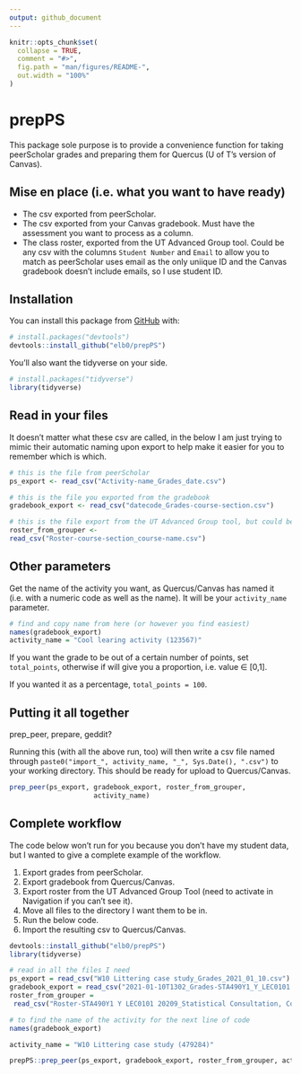```yaml
---
output: github_document
---
```


<!-- README.md is generated from README.Rmd. Please edit that file -->

```r
knitr::opts_chunk$set(
  collapse = TRUE,
  comment = "#>",
  fig.path = "man/figures/README-",
  out.width = "100%"
) 
```

# prepPS

This package sole purpose is to provide a convenience function for taking peerScholar grades and preparing them for Quercus (U of T's version of Canvas).

## Mise en place (i.e. what you want to have ready)

- The csv exported from peerScholar. 
- The csv exported from your Canvas gradebook. Must have the assessment you want to process as a column.
- The class roster, exported from the UT Advanced Group tool. Could be any csv with the columns `Student Number` and `Email` to allow you to match as peerScholar uses email as the only uniique ID and the Canvas gradebook doesn't include emails, so I use student ID.

## Installation

You can install this package from [GitHub](https://github.com/) with:

``` r
# install.packages("devtools")
devtools::install_github("elb0/prepPS")
```

You'll also want the tidyverse on your side.

``` r
# install.packages("tidyverse")
library(tidyverse)
```

## Read in your files

It doesn't matter what these csv are called, in the below I am just trying to mimic their automatic naming upon export to help make it easier for you to remember which is which.

```r
# this is the file from peerScholar
ps_export <- read_csv("Activity-name_Grades_date.csv") 

# this is the file you exported from the gradebook
gradebook_export <- read_csv("datecode_Grades-course-section.csv") 

# this is the file export from the UT Advanced Group tool, but could be any file with the colums "Student Number" and "Email"
roster_from_grouper <- 
read_csv("Roster-course-section_course-name.csv") 
```

## Other parameters

Get the name of the activity you want, as Quercus/Canvas has named it (i.e. with a numeric code as well as the name). It will be your `activity_name` parameter.

``` r
# find and copy name from here (or however you find easiest)
names(gradebook_export)
activity_name = "Cool learing activity (123567)"
````

If you want the grade to be out of a certain number of points, set `total_points`, otherwise if will give you a proportion, i.e. value $\in$ [0,1].

If you wanted it as a percentage, `total_points = 100`.

## Putting it all together

prep_peer, prepare, geddit?

Running this (with all the above run, too) will then write a csv file named through `paste0("import_", activity_name, "_", Sys.Date(), ".csv")` to your working directory. This should be ready for upload to Quercus/Canvas.

``` r
prep_peer(ps_export, gradebook_export, roster_from_grouper,
                     activity_name)
```

## Complete workflow
The code below won't run for you because you don't have my student data, but I wanted to give a complete example of the workflow.

1. Export grades from peerScholar.
2. Export gradebook from Quercus/Canvas.
3. Export roster from the UT Advanced Group Tool (need to activate in Navigation if you can't see it).
4. Move all files to the directory I want them to be in.
5. Run the below code.
6. Import the resulting csv to Quercus/Canvas.

``` r
devtools::install_github("elb0/prepPS")
library(tidyverse)

# read in all the files I need
ps_export = read_csv("W10 Littering case study_Grades_2021_01_10.csv")
gradebook_export = read_csv("2021-01-10T1302_Grades-STA490Y1_Y_LEC0101.csv")
roster_from_grouper =
 read_csv("Roster-STA490Y1 Y LEC0101 20209_Statistical Consultation, Communication, and Collaboration (formerly STA490H1).csv")

# to find the name of the activity for the next line of code
names(gradebook_export)

activity_name = "W10 Littering case study (479284)"

prepPS::prep_peer(ps_export, gradebook_export, roster_from_grouper, activity_name)
```
